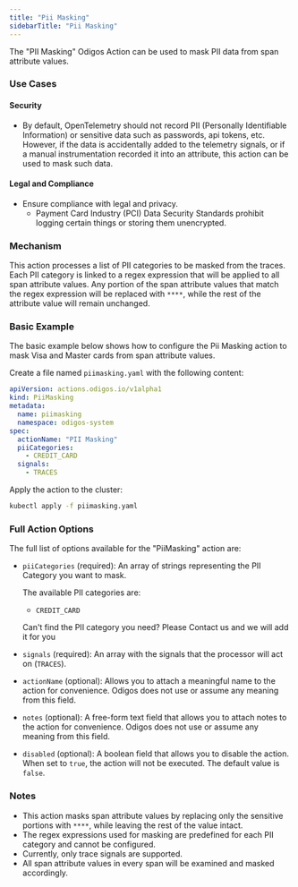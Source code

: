 ```yaml
---
title: "Pii Masking"
sidebarTitle: "Pii Masking"
---
```


The "PII Masking" Odigos Action can be used to mask PII data from span attribute values.

### Use Cases

#### Security

- By default, OpenTelemetry should not record PII (Personally Identifiable Information) or sensitive data such as passwords, api tokens, etc. However, if the data is accidentally added to the telemetry signals, or if a manual instrumentation recorded it into an attribute, this action can be used to mask such data.

#### Legal and Compliance

- Ensure compliance with legal and privacy.
    - Payment Card Industry (PCI) Data Security Standards prohibit logging certain things or storing them unencrypted.


### Mechanism

This action processes a list of PII categories to be masked from the traces. Each PII category is linked to a regex expression that will be applied to all span attribute values. Any portion of the span attribute values that match the regex expression will be replaced with `****`, while the rest of the attribute value will remain unchanged.


### Basic Example

The basic example below shows how to configure the Pii Masking action to mask Visa and Master cards from span attribute values.


Create a file named `piimasking.yaml` with the following content:

```yaml
apiVersion: actions.odigos.io/v1alpha1
kind: PiiMasking
metadata:
  name: piimasking
  namespace: odigos-system
spec:
  actionName: "PII Masking"
  piiCategories:
    - CREDIT_CARD
  signals:
    - TRACES
```

Apply the action to the cluster:

```bash
kubectl apply -f piimasking.yaml
```

### Full Action Options

The full list of options available for the "PiiMasking" action are:

- `piiCategories` (required): An array of strings representing the PII Category you want to mask.

   The available PII categories are:
    - `CREDIT_CARD`

    <Note> Can't find the PII category you need? Please Contact us and we will add it for you </Note>

- `signals` (required): An array with the signals that the processor will act on (`TRACES`).

- `actionName` (optional): Allows you to attach a meaningful name to the action for convenience. Odigos does not use or assume any meaning from this field.

- `notes` (optional): A free-form text field that allows you to attach notes to the action for convenience. Odigos does not use or assume any meaning from this field.

- `disabled` (optional): A boolean field that allows you to disable the action. When set to `true`, the action will not be executed. The default value is `false`.

### Notes

- This action masks span attribute values by replacing only the sensitive portions with `****`, while leaving the rest of the value intact.
- The regex expressions used for masking are predefined for each PII category and cannot be configured.
- Currently, only trace signals are supported.
- All span attribute values in every span will be examined and masked accordingly.
